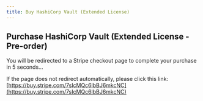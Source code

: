 ```yaml
---
title: Buy HashiCorp Vault (Extended License)
---
```



<Head>
  <meta httpEquiv="refresh" content="5; url='https://buy.stripe.com/7sIcMQc6lbBJ6mkcNC'" />
</Head>

## Purchase HashiCorp Vault (Extended License - Pre-order)

You will be redirected to a Stripe checkout page to complete your purchase in 5 seconds…

If the page does not redirect automatically, please click this link: [https://buy.stripe.com/7sIcMQc6lbBJ6mkcNC](https://buy.stripe.com/7sIcMQc6lbBJ6mkcNC)
